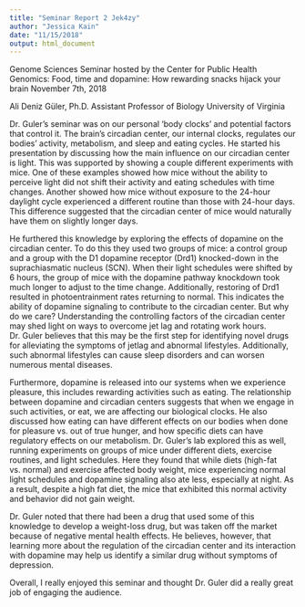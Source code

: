 ```yaml
---
title: "Seminar Report 2 Jek4zy"
author: "Jessica Kain"
date: "11/15/2018"
output: html_document
---
```


Genome Sciences Seminar hosted by the Center for Public Health Genomics:
Food, time and dopamine: How rewarding snacks hijack your brain
November 7th, 2018


Ali Deniz Güler, Ph.D.
Assistant Professor of Biology
University of Virginia

Dr. Guler's seminar was on our personal 'body clocks' and potential factors that control it. The brain's circadian center, our internal clocks, regulates our bodies' activity, metabolism, and sleep and eating cycles. He started his presentation by discussing how the main influence on our circadian center is light. This was supported by showing a couple different experiments with mice. One of these examples showed how mice without the ability to perceive light did not shift their activity and eating schedules with time changes. Another showed how mice without exposure to the 24-hour daylight cycle experienced a different routine than those with 24-hour days. This difference suggested that the circadian center of mice would naturally have them on slightly longer days. 

He furthered this knowledge by exploring the effects of dopamine on the circadian center. To do this they used two groups of mice: a control group and a group with the D1 dopamine receptor (Drd1) knocked-down in the suprachiasmatic nucleus (SCN). When their light schedules were shifted by 6 hours, the group of mice with the dopamine pathway knockdown took much longer to adjust to the time change. Additionally, restoring of Drd1 resulted in photoentrainment rates returning to normal. This indicates the ability of dopamine signaling to contribute to the circadian center. But why do we care? Understanding the controlling factors of the circadian center may shed light on ways to overcome jet lag and rotating work hours. Dr. Guler believes that this may be the first step for identifying novel drugs for alleviating the symptoms of jetlag and abnormal lifestyles. Additionally, such abnormal lifestyles can cause sleep disorders and can worsen numerous mental diseases. 

Furthermore, dopamine is released into our systems when we experience pleasure, this includes rewarding activities such as eating. The relationship between dopamine and circadian centers suggests that when we engage in such activities, or eat, we are affecting our biological clocks. He also discussed how eating can have different effects on our bodies when done for pleasure vs. out of true hunger, and how specific diets can have regulatory effects on our metabolism. Dr. Guler’s lab explored this as well, running experiments on groups of mice under different diets, exercise routines, and light schedules. Here they found that while diets (high-fat vs. normal) and exercise affected body weight, mice experiencing normal light schedules and dopamine signaling also ate less, especially at night. As a result, despite a high fat diet, the mice that exhibited this normal activity and behavior did not gain weight. 

Dr. Guler noted that there had been a drug that used some of this knowledge to develop a weight-loss drug, but was taken off the market because of negative mental health effects. He believes, however, that learning more about the regulation of the circadian center and its interaction with dopamine may help us identify a similar drug without symptoms of depression. 

Overall, I really enjoyed this seminar and thought Dr. Guler did a really great job of engaging the audience. 
